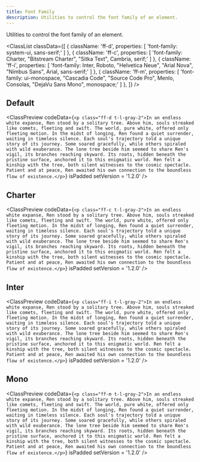 ```yaml
---
title: Font Family
description: Utilities to control the font family of an element.
---
```



Utilities to control the font family of an element.

<ClassList
  classData={[
    {
      className: 'ff-d',
      properties: [
        'font-family: system-ui, sans-serif;'
      ]
    },
    {
      className: 'ff-c',
      properties: [
        'font-family: Charter, "Bitstream Charter", "Sitka Text", Cambria, serif;'
      ]
    },
    {
      className: 'ff-i',
      properties: [
        'font-family: Inter, Roboto, "Helvetica Neue", "Arial Nova", "Nimbus Sans", Arial, sans-serif;'
      ]
    },
    {
      className: 'ff-m',
      properties: [
        'font-family: ui-monospace, "Cascadia Code", "Source Code Pro", Menlo, Consolas, "DejaVu Sans Mono", monospace;'
      ]
    },
  ]}
/>

## Default
<ClassPreview
  codeData={`<p class="ff-d t-l-gray-2">In an endless white expanse, Ren stood by a solitary tree. Above him, souls streaked like comets, fleeting and swift. The world, pure white, offered only fleeting motion. In the midst of longing, Ren found a quiet surrender, waiting in timeless silence. Each soul's trajectory told a unique story of its journey. Some soared gracefully, while others spiraled with wild exuberance. The lone tree beside him seemed to share Ren's vigil, its branches reaching skyward. Its roots, hidden beneath the pristine surface, anchored it to this enigmatic world. Ren felt a kinship with the tree, both silent witnesses to the cosmic spectacle. Patient and at peace, Ren awaited his own connection to the boundless flow of existence.</p>`}
  isPadded
  setVersion = '1.2.0'
/>

## Charter
<ClassPreview
  codeData={`<p class="ff-c t-l-gray-2">In an endless white expanse, Ren stood by a solitary tree. Above him, souls streaked like comets, fleeting and swift. The world, pure white, offered only fleeting motion. In the midst of longing, Ren found a quiet surrender, waiting in timeless silence. Each soul's trajectory told a unique story of its journey. Some soared gracefully, while others spiraled with wild exuberance. The lone tree beside him seemed to share Ren's vigil, its branches reaching skyward. Its roots, hidden beneath the pristine surface, anchored it to this enigmatic world. Ren felt a kinship with the tree, both silent witnesses to the cosmic spectacle. Patient and at peace, Ren awaited his own connection to the boundless flow of existence.</p>`}
  isPadded
  setVersion = '1.2.0'
/>

## Inter

<ClassPreview
  codeData={`<p class="ff-i t-l-gray-2">In an endless white expanse, Ren stood by a solitary tree. Above him, souls streaked like comets, fleeting and swift. The world, pure white, offered only fleeting motion. In the midst of longing, Ren found a quiet surrender, waiting in timeless silence. Each soul's trajectory told a unique story of its journey. Some soared gracefully, while others spiraled with wild exuberance. The lone tree beside him seemed to share Ren's vigil, its branches reaching skyward. Its roots, hidden beneath the pristine surface, anchored it to this enigmatic world. Ren felt a kinship with the tree, both silent witnesses to the cosmic spectacle. Patient and at peace, Ren awaited his own connection to the boundless flow of existence.</p>`}
  isPadded
  setVersion = '1.2.0'
/>

## Mono

<ClassPreview
  codeData={`<p class="ff-m t-l-gray-2">In an endless white expanse, Ren stood by a solitary tree. Above him, souls streaked like comets, fleeting and swift. The world, pure white, offered only fleeting motion. In the midst of longing, Ren found a quiet surrender, waiting in timeless silence. Each soul's trajectory told a unique story of its journey. Some soared gracefully, while others spiraled with wild exuberance. The lone tree beside him seemed to share Ren's vigil, its branches reaching skyward. Its roots, hidden beneath the pristine surface, anchored it to this enigmatic world. Ren felt a kinship with the tree, both silent witnesses to the cosmic spectacle. Patient and at peace, Ren awaited his own connection to the boundless flow of existence.</p>`}
  isPadded
  setVersion = '1.2.0'
/>